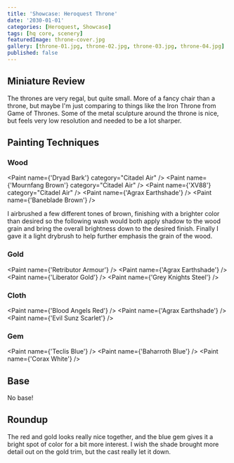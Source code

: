 ```yaml
---
title: 'Showcase: Heroquest Throne'
date: '2030-01-01'
categories: [Heroquest, Showcase]
tags: [hq core, scenery]
featuredImage: throne-cover.jpg
gallery: [throne-01.jpg, throne-02.jpg, throne-03.jpg, throne-04.jpg]
published: false
---
```



## Miniature Review

The thrones are very regal, but quite small. More of a fancy chair than a throne, but maybe I'm just comparing to
things like the Iron Throne from Game of Thrones. Some of the metal sculpture around the throne is nice, but feels
very low resolution and needed to be a lot sharper.

## Painting Techniques

### Wood

<Paint name={'Dryad Bark'} category="Citadel Air" />
<Paint name={'Mournfang Brown'} category="Citadel Air" />
<Paint name={'XV88'} category="Citadel Air" />
<Paint name={'Agrax Earthshade'} />
<Paint name={'Baneblade Brown'} />

I airbrushed a few different tones of brown, finishing with a brighter color than desired so the following wash
would both apply shadow to the wood grain and bring the overall brightness down to the desired finish.
Finally I gave it a light drybrush to help further emphasis the grain of the wood.

### Gold

<Paint name={'Retributor Armour'} />
<Paint name={'Agrax Earthshade'} />
<Paint name={'Liberator Gold'} />
<Paint name={'Grey Knights Steel'} />

### Cloth

<Paint name={'Blood Angels Red'} />
<Paint name={'Agrax Earthshade'} />
<Paint name={'Evil Sunz Scarlet'} />

### Gem

<Paint name={'Teclis Blue'} />
<Paint name={'Baharroth Blue'} />
<Paint name={'Corax White'} />

## Base

No base!

## Roundup

The red and gold looks really nice together, and the blue gem gives it a bright spot of color for a bit more interest.
I wish the shade brought more detail out on the gold trim, but the cast really let it down.
